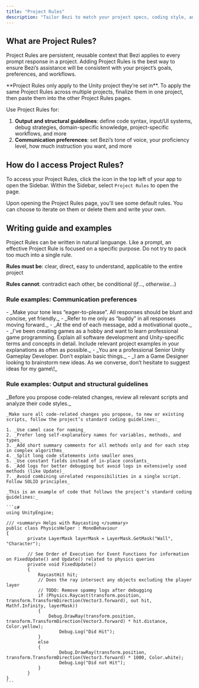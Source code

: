 ```yaml
---
title: "Project Rules"
description: "Tailor Bezi to match your project specs, coding style, and communication preferences"
---
```


## What are Project Rules?

Project Rules are persistent, reusable context that Bezi applies to every prompt response in a project. Adding Project Rules is the best way to ensure Bezi’s assistance will be consistent with your project’s goals, preferences, and workflows.

<Note>
  **Project Rules only apply to the Unity project they’re set in**. To apply the same Project Rules across multiple projects, finalize them in one project, then paste them into the other Project Rules pages.
</Note>

Use Project Rules for:

1. **Output and structural guidelines**: define code syntax, input/UI systems, debug strategies, domain-specific knowledge, project-specific workflows, and more
2. **Communication preferences**: set Bezi’s tone of voice, your proficiency level, how much instruction you want, and more

## How do I access Project Rules?

To access your Project Rules, click the  <Icon icon="sidebar" iconType="regular" color="#000000" />  icon in the top left of your app to open the Sidebar. Within the Sidebar, select `Project Rules` to open the page.

Upon opening the Project Rules page, you'll see some default rules. You can choose to iterate on them or delete them and write your own.

## Writing guide and examples

Project Rules can be written in natural languange. Like a prompt, an effective Project Rule is focused on a specific purpose. Do not try to pack too much into a single rule.

**Rules must be**: clear, direct, easy to understand, applicable to the entire project

**Rules cannot**: contradict each other, be conditional (_if_..., _otherwise_...)

### Rule examples: Communication preferences

<AccordionGroup>
  <Accordion title="Customize Bezi’s personality and responses">
    - _Make your tone less “eager-to-please”. All responses should be blunt and concise, yet friendly._
    - _Refer to me only as “buddy” in all responses moving forward._
    - _At the end of each message, add a motivational quote._
  </Accordion>
  <Accordion title="Match Bezi's response style and depth to your experience level">
    - _I've been creating games as a hobby and want to learn professional game programming. Explain all software development and Unity-specific terms and concepts in detail. Include relevant project examples in your explanations as often as possible._
    - _You are a professional Senior Unity Gameplay Developer. Don’t explain basic things._
    - _I am a Game Designer looking to brainstorm new ideas. As we converse, don’t hesitate to suggest ideas for my game\!_
  </Accordion>
</AccordionGroup>

### Rule examples: Output and structural guidelines

<AccordionGroup>
  <Accordion title="Set code guidelines and logic">
    _Before you propose code-related changes, review all relevant scripts and analyze their code styles._

    _Make sure all code-related changes you propose, to new or existing scripts, follow the project’s standard coding guidelines:_

    1. _Use camel case for naming_
    2. _Prefer long self-explanatory names for variables, methods, and types_
    3. _Add short summary comments for all methods only and for each step in complex algorithms_
    4. _Split long code statements into smaller ones_
    5. _Use constant fields instead of in-place constants_
    6. _Add logs for better debugging but avoid logs in extensively used methods (like Update)_
    7. _Avoid combining unrelated responsibilities in a single script. Follow SOLID principles_

    _This is an example of code that follows the project’s standard coding guidelines:_

    ```c#
    using UnityEngine;
    
    /// <summary> Helps with Raycasting </summary>
    public class PhysicsHelper : MonoBehaviour
    {
    		private LayerMask layerMask = LayerMask.GetMask("Wall", "Character");
    	
    		// See Order of Execution for Event Functions for information on FixedUpdate() and Update() related to physics queries
    		private void FixedUpdate()
    		{
    			RaycastHit hit;
    			// Does the ray intersect any objects excluding the player layer
    			// TODO: Remove spammy logs after debugging
    			if (Physics.Raycast(transform.position, transform.TransformDirection(Vector3.forward), out hit, Mathf.Infinity, layerMask))
    			{
    			    Debug.DrawRay(transform.position, transform.TransformDirection(Vector3.forward) * hit.distance, Color.yellow);
    					Debug.Log("Did Hit");
    			}
    			else
    			{
    					Debug.DrawRay(transform.position, transform.TransformDirection(Vector3.forward) * 1000, Color.white);
    					Debug.Log("Did not Hit");
    			}
    		}
    }
    ```
  </Accordion>
  <Accordion title="Encode system preferences and project-specific knowledge ">
    
  </Accordion>
  <Accordion title="Explain the game’s concept and goals">
    
  </Accordion>
  <Accordion title="Define response steps and workflow requirements ">
    
  </Accordion>
</AccordionGroup>